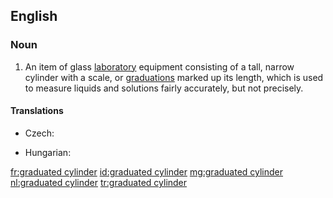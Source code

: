 ==English==
{{wikipedia}}

===Noun===
{{en-noun|head=[[graduated]] [[cylinder]]}}

# {{context|chemistry|lang=en}} An item of glass [[laboratory]] equipment consisting of a tall, narrow cylinder with a scale, or [[graduations]] marked up its length, which is used to measure liquids and solutions fairly accurately, but not precisely.

====Translations====
{{trans-top|laboratory equipment}}
* Czech: {{t|cs|odměrný válec|m}}
{{trans-mid}}
* Hungarian: {{t|hu|mérőhenger}}
{{trans-bottom}}

[[fr:graduated cylinder]]
[[id:graduated cylinder]]
[[mg:graduated cylinder]]
[[nl:graduated cylinder]]
[[tr:graduated cylinder]]